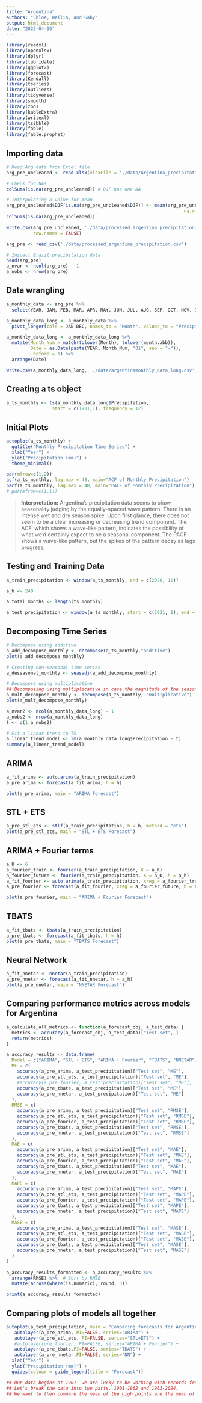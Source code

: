 ```yaml
---
title: "Argentina"
authors: "Chloe, Weilin, and Gaby"
output: html_document
date: "2025-04-06"
---
```


```r

library(readxl)
library(openxlsx)
library(dplyr)
library(lubridate)
library(ggplot2)
library(forecast)  
library(Kendall)
library(tseries)
library(outliers)
library(tidyverse)
library(smooth)
library(zoo)
library(kableExtra)
library(writexl)
library(tsibble)
library(fable)
library(fable.prophet)

```

## Importing data
```r

# Read Arg data from Excel file
arg_pre_uncleaned <- read.xlsx(xlsxFile = './data/Argentina_precipitation.xlsx')

# Check for NAs
colSums(is.na(arg_pre_uncleaned)) # DJF has one NA

# Interpolating a value for mean
arg_pre_uncleaned$DJF[is.na(arg_pre_uncleaned$DJF)] <- mean(arg_pre_uncleaned$DJF, 
                                                                  na.rm = TRUE)
colSums(is.na(arg_pre_uncleaned))

write.csv(arg_pre_uncleaned, './data/processed_argentina_precipitation.csv', 
          row.names = FALSE)

arg_pre <- read_csv('./data/processed_argentina_precipitation.csv')

# Inspect Brazil precipitation data
head(arg_pre)
a_nvar <- ncol(arg_pre) - 1
a_nobs <- nrow(arg_pre)
```

## Data wrangling 
```r

a_monthly_data <- arg_pre %>%
  select(YEAR, JAN, FEB, MAR, APR, MAY, JUN, JUL, AUG, SEP, OCT, NOV, DEC)

a_monthly_data_long <- a_monthly_data %>%
  pivot_longer(cols = JAN:DEC, names_to = "Month", values_to = "Precipitation")

a_monthly_data_long <- a_monthly_data_long %>%
  mutate(Month_Num = match(tolower(Month), tolower(month.abb)),
         Date = as.Date(paste(YEAR, Month_Num, "01", sep = "-")),
         .before = 1) %>%
  arrange(Date)

write.csv(a_monthly_data_long, './data/argentinamonthly_data_long.csv', row.names = FALSE)

```

## Creating a ts object
```r

a_ts_monthly <- ts(a_monthly_data_long$Precipitation, 
                 start = c(1901,1), frequency = 12)

```

## Initial Plots
```r

autoplot(a_ts_monthly) +
  ggtitle("Monthly Precipitation Time Series") +
  xlab("Year") +
  ylab("Precipitation (mm)") +
  theme_minimal()

par(mfrow=c(1,2))
acf(a_ts_monthly, lag.max = 48, main="ACF of Monthly Precipitation")
pacf(a_ts_monthly, lag.max = 48, main="PACF of Monthly Precipitation")
# par(mfrow=c(1,1))

```
> **Interpretation:** Argentina's precipitation data seems to show seasonality judging by the equally-spaced wave pattern. There is an intense wet and dry season spike. Upon first glance, there does not seem to be a clear increasing or decreasing trend component. The ACF, which shows a wave-like pattern, indicates the possibility of what we'd certainly expect to be a seasonal component. The PACF shows a wave-like pattern, but the spikes of the pattern decay as lags progress.


## Testing and Training Data
```r
a_train_precipitation <- window(a_ts_monthly, end = c(2020, 12))

a_h <- 240

a_total_months <- length(ts_monthly)

a_test_precipitation <- window(a_ts_monthly, start = c(2021, 1), end = c(2024, 12))
```

## Decomposing Time Series
```r
# Decompose using additive
a_add_decompose_monthly <- decompose(a_ts_monthly,"additive")
plot(a_add_decompose_monthly)

# Creating non-seasonal time series
a_deseasonal_monthly <- seasadj(a_add_decompose_monthly)  

# Decompose using multiplicative
## Decomposing using multiplicative in case the magnitude of the seasonal pattern depends on the magnitude/level of the data, which is not clearly true, but let's try it. We have a question around WHETHER the magnitude of seasonality changes in relation to time.
a_mult_decompose_monthly <- decompose(a_ts_monthly, "multiplicative")
plot(a_mult_decompose_monthly)

```
```r

a_nvar2 <- ncol(a_monthly_data_long) - 1
a_nobs2 <- nrow(a_monthly_data_long)
t <- c(1:a_nobs2)

# Fit a linear trend to TS
a_linear_trend_model <- lm(a_monthly_data_long$Precipitation ~ t)
summary(a_linear_trend_model)

```



## ARIMA
```r
a_fit_arima <- auto.arima(a_train_precipitation)
a_pre_arima <- forecast(a_fit_arima, h = h)

plot(a_pre_arima, main = "ARIMA Forecast")
```

## STL + ETS
```r
a_pre_stl_ets <- stlf(a_train_precipitation, h = h, method = "ets")
plot(a_pre_stl_ets, main = "STL + ETS Forecast")
```

## ARIMA + Fourier terms
```r
a_K <- 6
a_fourier_train <- fourier(a_train_precipitation, K = a_K)
a_fourier_future <- fourier(a_train_precipitation, K = a_K, h = a_h)
a_fit_fourier <- auto.arima(a_train_precipitation, xreg = a_fourier_train, seasonal = FALSE)
a_pre_fourier <- forecast(a_fit_fourier, xreg = a_fourier_future, h = a_h)

plot(a_pre_fourier, main = "ARIMA + Fourier Forecast")
```

## TBATS
```r
a_fit_tbats <- tbats(a_train_precipitation)
a_pre_tbats <- forecast(a_fit_tbats, h = h)
plot(a_pre_tbats, main = "TBATS Forecast")

```

## Neural Network
```r
a_fit_nnetar <- nnetar(a_train_precipitation)
a_pre_nnetar <- forecast(a_fit_nnetar, h = a_h)
plot(a_pre_nnetar, main = "NNETAR Forecast")
```
## Comparing performance metrics across models for Argentina
```r

a_calculate_all_metrics <- function(a_forecast_obj, a_test_data) {
  metrics <- accuracy(a_forecast_obj, a_test_data)["Test set", ]
  return(metrics)
}

a_accuracy_results <- data.frame(
  Model = c("ARIMA", "STL + ETS", "ARIMA + Fourier", "TBATS", "NNETAR"),
  ME = c(
    accuracy(a_pre_arima, a_test_precipitation)["Test set", "ME"],
    accuracy(a_pre_stl_ets, a_test_precipitation)["Test set", "ME"],
    #accuracy(a_pre_fourier, a_test_precipitation)["Test set", "ME"],
    accuracy(a_pre_tbats, a_test_precipitation)["Test set", "ME"],
    accuracy(a_pre_nnetar, a_test_precipitation)["Test set", "ME"]
  ),
  RMSE = c(
    accuracy(a_pre_arima, a_test_precipitation)["Test set", "RMSE"],
    accuracy(a_pre_stl_ets, a_test_precipitation)["Test set", "RMSE"],
    accuracy(a_pre_fourier, a_test_precipitation)["Test set", "RMSE"],
    accuracy(a_pre_tbats, a_test_precipitation)["Test set", "RMSE"],
    accuracy(a_pre_nnetar, a_test_precipitation)["Test set", "RMSE"]
  ),
  MAE = c(
    accuracy(a_pre_arima, a_test_precipitation)["Test set", "MAE"],
    accuracy(a_pre_stl_ets, a_test_precipitation)["Test set", "MAE"],
    accuracy(a_pre_fourier, a_test_precipitation)["Test set", "MAE"],
    accuracy(a_pre_tbats, a_test_precipitation)["Test set", "MAE"],
    accuracy(a_pre_nnetar, a_test_precipitation)["Test set", "MAE"]
  ),
  MAPE = c(
    accuracy(a_pre_arima, a_test_precipitation)["Test set", "MAPE"],
    accuracy(a_pre_stl_ets, a_test_precipitation)["Test set", "MAPE"],
    accuracy(a_pre_fourier, a_test_precipitation)["Test set", "MAPE"],
    accuracy(a_pre_tbats, a_test_precipitation)["Test set", "MAPE"],
    accuracy(a_pre_nnetar, a_test_precipitation)["Test set", "MAPE"]
  ),
  MASE = c(
    accuracy(a_pre_arima, a_test_precipitation)["Test set", "MASE"],
    accuracy(a_pre_stl_ets, a_test_precipitation)["Test set", "MASE"],
    accuracy(a_pre_fourier, a_test_precipitation)["Test set", "MASE"],
    accuracy(a_pre_tbats, a_test_precipitation)["Test set", "MASE"],
    accuracy(a_pre_nnetar, a_test_precipitation)["Test set", "MASE"]
  )
)

a_accuracy_results_formatted <- a_accuracy_results %>%
  arrange(RMSE) %>%  # Sort by RMSE
  mutate(across(where(is.numeric), round, 3))

print(a_accuracy_results_formatted)
```

## Comparing plots of models all together
```r

autoplot(a_test_precipitation, main = "Comparing forecasts for Argentina") +
   autolayer(a_pre_arima, PI=FALSE, series="ARIMA") +
   autolayer(a_pre_stl_ets, PI=FALSE, series="STL+ETS") +
   #autolayer(pre_fourier, PI=FALSE, series="ARIMA + Fourier") +
   autolayer(a_pre_tbats,PI=FALSE, series="TBATS") +
   autolayer(a_pre_nnetar,PI=FALSE, series="NN") +
  xlab("Year") + 
  ylab("Precipitation (mm)") + 
  guides(colour = guide_legend(title = "Forecast")) 

```

```r

## Our data begins at 1901--we are lucky to be working with records from over more than 100 years.
## Let's break the data into two parts, 1901-1962 and 1963-2024.
## We want to then compare the mean of the high points and the mean of the low points to see if the mangitudes of the extremes are changing.

```



